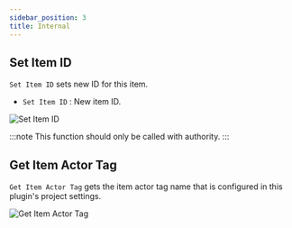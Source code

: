 ```yaml
---
sidebar_position: 3
title: Internal
---
```



## Set Item ID

`Set Item ID` sets new ID for this item.
* `Set Item ID` <Step text="1"/> : New item ID.

![Set Item ID](_static/img/internal/set-item-id.png)

:::note
This function should only be called with authority.
:::

## Get Item Actor Tag

`Get Item Actor Tag` gets the item actor tag name that is configured in this
plugin's project settings.

![Get Item Actor Tag](_static/img/internal/get-item-actor-tag.png)
